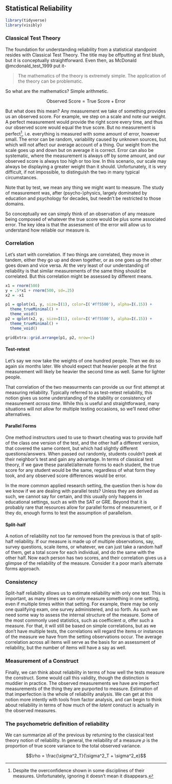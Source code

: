 ## Statistical Reliability

```r
library(tidyverse)
library(visibly)


```


### Classical Test Theory


The foundation for understanding reliability from a statistical standpoint resides with <span class="emph">Classical Test Theory</span>.  The title may be offputting at first blush, but it is conceptually straightforward.  Even then, as McDonald @mcdonald_test_1999 put it-  

> The mathematics of the theory is extremely simple. The application of the theory can be problematic.


So what are the mathematics?  Simple arithmetic.


$$\mathrm{Observed\  Score = True\  Score + Error}$$

But what does this mean?  Any measurement we take of something provides us an observed score.  For example, we step on a scale and note our weight.  A perfect measurement would provide the right score every time, and thus our observed score would equal the <span class="emph">true score</span>.  But no measurement is perfect[^noperfect], i.e. everything is measured with some amount of <span class="emph">error</span>, however small.  The error can be random, variability caused by unknown sources, but which will not affect our average account of a thing.  Our weight from the scale goes up and down but on average it is correct.  Error can also be systematic, where the measurement is always off by some amount, and our observed score is always too high or too low.  In this scenario, our scale may always be displaying a greater weight than it should. Unfortunately, it is very difficult, if not impossible, to distinguish the two in many typical circumstances.  

<aside>Note that by <span class="emph">test</span>, we mean any thing we might want to measure. The study of measurement was, after (psycho-)physics, largely dominated by education and psychology for decades, but needn't be restricted to those domains.</aside> 

So conceptually we can simply think of an observation of any measure being composed of whatever the true score would be plus some associated error.  The key idea is that the assessment of the error will allow us to understand how reliable our measure is.


### Correlation

Let's start with correlation. If two things are correlated, they move in tandem, either they go up and down together, or as one goes up the other goes down and vice versa. At the very least of our understanding of reliability is that similar measurements of the same thing should be correlated.  But this correlation might be assessed by different means.

```r
x1 = rnorm(500)
y = .5*x1 + rnorm(500, sd=.25)
x2 = -x1

p1 = qplot(x1, y, size=I(1), color=I('#ff5500'), alpha=I(.15)) + 
  theme_trueMinimal() +
  theme_void()
p2 = qplot(x2, y, size=I(1), color=I('#ff5500'), alpha=I(.15)) + 
  theme_trueMinimal() + 
  theme_void()

gridExtra::grid.arrange(p1, p2, nrow=1)
```


#### Test-retest

Let's say we now take the weights of one hundred people.  Then we do so again six months later.  We should expect that heavier people at the first measurement will likely be heavier the second time as well.  Same for lighter people.

That correlation of the two measurments can provide us our first attempt at measuring reliability. Typically referred to as test-retest reliability, this notion gives us some understanding of the stability or consistency of measurement *across time*. While this is useful and straightforward, many situations will not allow for multiple testing occasions, so we'll need other alternatives.


#### Parallel Forms

One method instructors used to use to thwart cheating was to provide half of the class one version of the test, and the other half a different version, that covered the same content, but which had slightly different questions/answers.  When passed out randomly, students couldn't peek at their neighbor's test and gain any advantage.  In terms of classical test theory, if we gave these parallel/alternate forms to each student, the true score for any student would be the same, regardless of what form they took, and any observed score differences would be error.

In the more common applied research setting, the question then is how do we know if we are dealing with parallel tests?  Unless they are derived as such, we cannot say for certain, and this usually only happens in educational settings, such as with the SAT or GRE. Beyond that it is probably rare that resources allow for parallel forms of measurement, or if they do, enough forms to test the assumption of parallelism.


#### Split-half

A notion of reliability not too far removed from the previous is that of split-half reliability. If our measure is made up of multiple observations, say, survey questions, scale items, or whatever, we can just take a random half of them, get a total score for each individual, and do the same with the other half.  Now each person has two scores, and their correlation gives us a glimpse of the reliability of the measure.  Consider it a poor man's alternate forms approach.



### Consistency

Split-half reliability allows us to estimate reliability with only one test.  This is important, as many times we can only measure something in one setting, even if multiple times within that setting.  For example, there may be only one qualifying exam, one survey administered, and so forth.  As such we need some way to assess the <span class="emph">internal structure</span> of the measure.  Some of the most commonly used statistics, such as coefficient $\alpha$, offer such a measure.  For that, it will still be based on simple correlations, but as we don't have multiple tests, the correlations will regard the items or instances of the measure we have from the setting observations occur.  The average correlation across all items will serve as the basis for an assessment of reliability, but the number of items will have a say as well.


### Measurement of a Construct

Finally, we can think about reliability in terms of how well the tests measure the construct.  Some would call this validity, though the distinction is muddier in practice.  The observed measurements we have are imperfect measurements of the thing they are purported to measure.  Estimation of that imperfection is the whole of reliability analysis.  We can get at this notion more intently with tools from <span class="emph">factor analysis</span>, and can begin to think about reliability in terms of how much of the *latent* constuct is actually in the observed measures.


### The psychometric definition of reliability

We can summarize all of the previous by returning to the classical test theory notion of reliability.  In general, the reliability of a measure $\rho$ is the proportion of true score variance to the total observed variance. 

$$\rho = \frac{\sigma^2_T}{\sigma^2_T + \sigma^2_e}$$




[^noperfect]: Despite the overconfidence shown in some disciplines of their measures.  Unfortunately, ignoring it doesn't mean it disappears.